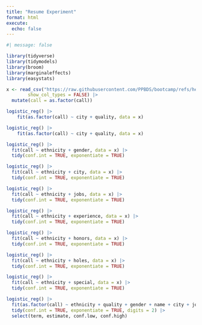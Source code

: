 ```yaml
---
title: "Resume Experiment"
format: html
execute: 
  echo: false
---
```



```r
#| message: false

library(tidyverse)
library(tidymodels)
library(broom)
library(marginaleffects)
library(easystats)

x <- read_csv("https://raw.githubusercontent.com/PPBDS/bootcamp/refs/heads/master/_internal/data/resume.csv",
        show_col_types = FALSE) |>
  mutate(call = as.factor(call))

```


```r
logistic_reg() |> 
    fit(as.factor(call) ~ city + quality, data = x)
```


```r
logistic_reg() |> 
    fit(as.factor(call) ~ city + quality, data = x)
```

```r

logistic_reg() |>
  fit(call ~ ethnicity + gender, data = x) |>
  tidy(conf.int = TRUE, exponentiate = TRUE)

```

```r
logistic_reg() |>
  fit(call ~ ethnicity + city, data = x) |>
  tidy(conf.int = TRUE, exponentiate = TRUE)

```

```r
logistic_reg() |>
  fit(call ~ ethnicity + jobs, data = x) |>
  tidy(conf.int = TRUE, exponentiate = TRUE)

```

```r
logistic_reg() |>
  fit(call ~ ethnicity + experience, data = x) |>
  tidy(conf.int = TRUE, exponentiate = TRUE)

```


```r
logistic_reg() |>
  fit(call ~ ethnicity + honors, data = x) |>
  tidy(conf.int = TRUE, exponentiate = TRUE)

```

```r
logistic_reg() |>
  fit(call ~ ethnicity + holes, data = x) |>
  tidy(conf.int = TRUE, exponentiate = TRUE)

```


```r
logistic_reg() |>
  fit(call ~ ethnicity + special, data = x) |>
  tidy(conf.int = TRUE, exponentiate = TRUE)

```

```r

logistic_reg() |> 
  fit(as.factor(call) ~ ethnicity + quality + gender + name + city + jobs + experience + honors + holes + special, data = x) |> 
  tidy(conf.int = TRUE, exponentiate = TRUE, digits = 2) |> 
  select(term, estimate, conf.low, conf.high)

```

\documentclass{article}
\usepackage{amsmath}
\begin{document}

\section*{Logistic Regression Model}

Let \( Y_i \in \{0, 1\} \) denote whether applicant \( i \) received a callback.

\subsection*{Model Specification}

\[
\log \left( \frac{P(Y_i = 1)}{1 - P(Y_i = 1)} \right) = \beta_0 
+ \beta_1 \cdot \text{eth}_i 
+ \beta_2 \cdot \text{qual}_i 
+ \beta_3 \cdot \text{gender}_i 
+ \beta_4 \cdot \text{name}_i 
+ \beta_5 \cdot \text{city}_i 
+ \beta_6 \cdot \text{jobs}_i 
+ \beta_7 \cdot \text{exp}_i 
+ \beta_8 \cdot \text{hon}_i 
+ \beta_9 \cdot \text{holes}_i 
+ \beta_{10} \cdot \text{special}_i
\]

\subsection*{Probability Form}

\[
P(Y_i = 1) = \frac{1}{1 + \exp\left( 
- \left(
\beta_0 
+ \beta_1 \cdot \text{eth}_i 
+ \beta_2 \cdot \text{qual}_i 
+ \beta_3 \cdot \text{gender}_i 
+ \beta_4 \cdot \text{name}_i 
+ \beta_5 \cdot \text{city}_i 
+ \beta_6 \cdot \text{jobs}_i 
+ \beta_7 \cdot \text{exp}_i 
+ \beta_8 \cdot \text{hon}_i 
+ \beta_9 \cdot \text{holes}_i 
+ \beta_{10} \cdot \text{special}_i
\right)
\right)}
\]

\end{document}


<!-- name indicates applicant's first name.

gender indicates gender.

ethnicity indicates ethnicity (i.e., Caucasian-sounding vs. African-American sounding first name).

quality indicatesquality of resume.

call indicates whether the applicant was called back?

city indicates city: Boston or Chicago.

jobs indicates number of jobs listed on resume.

experience indicates number of years of work experience on the resume.

honors: Did the resume mention some honors?

holes: Does the resume have some employment holes?

special: Does the resume mention some special skills? -->